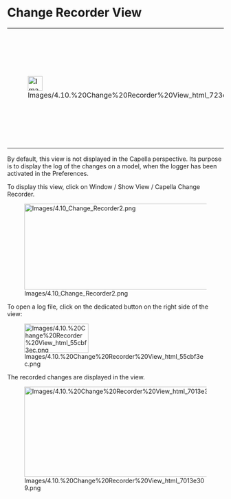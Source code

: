             
= Change Recorder View =
         
{| border="1"
|-
| 
[[Image:Images/4.10.%20Change%20Recorder%20View_html_723ed3f9.png|34x34px]]

 
| 
The 				Change Recorder View is essentially a debug tool. The recording 				configuration is defined in the Capella User Preferences

 
|}  
By default, this view is not displayed in the Capella perspective. Its purpose is to display the log of the changes on a model, when the logger has been activated in the Preferences.

 
To display this view, click on Window / Show View / Capella Change Recorder.

 
[[Image:Images/4.10_Change_Recorder2.png|700x200px]]

 
To open a log file, click on the dedicated button on the right side of the view:

 
[[Image:Images/4.10.%20Change%20Recorder%20View_html_55cbf3ec.png|149x68px]]

 
The recorded changes are displayed in the view.

 
[[Image:Images/4.10.%20Change%20Recorder%20View_html_7013e309.png|553x210px]]

   